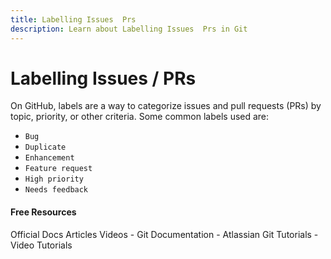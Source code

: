 ```yaml
---
title: Labelling Issues  Prs
description: Learn about Labelling Issues  Prs in Git
---
```


# Labelling Issues / PRs

On GitHub, labels are a way to categorize issues and pull requests (PRs) by topic, priority, or other criteria. Some common labels used are:

- `Bug`
- `Duplicate`
- `Enhancement`
- `Feature request`
- `High priority`
- `Needs feedback`

#### Free Resources

<Tabs defaultValue="official">
<TabsList>
<TabsTrigger value="official">Official Docs</TabsTrigger>
<TabsTrigger value="article">Articles</TabsTrigger>
<TabsTrigger value="video">Videos</TabsTrigger>
</TabsList>

<TabsContent value="official">
- <Link href="https://git-scm.com/docs">Git Documentation</Link>
</TabsContent>
<TabsContent value="article">
- <Link href="https://www.atlassian.com/git/tutorials">Atlassian Git Tutorials</Link>
</TabsContent>
<TabsContent value="video">
- <Link href="https://www.youtube.com/results?search_query=git+labelling-issues--prs+tutorial">Video Tutorials</Link>
</TabsContent>
</Tabs>

<Outlet path="5-github/collaboration/labelling-issues--prs" />
